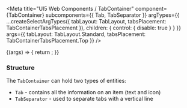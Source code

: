 
<Meta
  title="UI5 Web Components / TabContainer"
  component={TabContainer}
  subcomponents={{ Tab, TabSeparator }}
  argTypes={{
    ...createSelectArgTypes({ tabLayout: TabLayout, tabsPlacement: TabContainerTabsPlacement }),
    children: { control: { disable: true } }
  }}
  args={{
    tabLayout: TabLayout.Standard,
    tabsPlacement: TabContainerTabsPlacement.Top
  }}
/>

<DocsHeader />

<Canvas>
  <Story name="Default">
    {(args) => {
      return <TabContainer {...args} />;
    }}
  </Story>
</Canvas>

<ArgsTable story="." />
<div style={{fontFamily:'var(--sapFontFamily)', fontSize:'var(--sapFontSize)', color:'var(--sapTextColor)'}}>
<h3>Structure</h3>
The <code>TabContainer</code> can hold two types of entities:
<ul>
  <li><code>Tab</code> - contains all the information on an item (text and icon)</li>
  <li><code>TabSeparator</code> - used to separate tabs with a vertical line</li>
</ul>
</div>